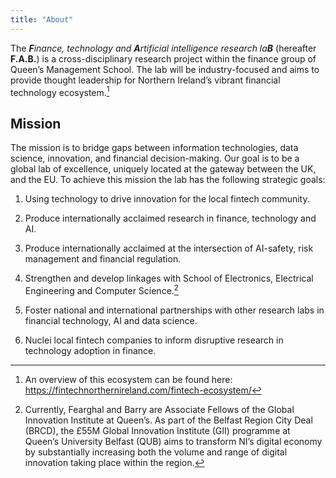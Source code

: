 ```yaml
---
title: "About"
---
```


The ***F**inance, technology and **A**rtificial intelligence research la**B*** (hereafter **F.A.B.**) is a cross-disciplinary research project within the finance group of Queen's Management School. The lab will be industry-focused and aims to provide thought leadership for Northern Ireland's vibrant financial technology ecosystem.[^1]

[^1]: An overview of this ecosystem can be found here: <https://fintechnorthernireland.com/fintech-ecosystem/>

## Mission

The mission is to bridge gaps between information technologies, data science, innovation, and financial decision-making. Our goal is to be a global lab of excellence, uniquely located at the gateway between the UK, and the EU. To achieve this mission the lab has the following strategic goals:

1.  Using technology to drive innovation for the local fintech community.

2.  Produce internationally acclaimed research in finance, technology and AI.

3.  Produce internationally acclaimed at the intersection of AI-safety, risk management and financial regulation.

4.  Strengthen and develop linkages with School of Electronics, Electrical Engineering and Computer Science.[^2]

5.  Foster national and international partnerships with other research labs in financial technology, AI and data science.

6.  Nuclei local fintech companies to inform disruptive research in technology adoption in finance.

[^2]: Currently, Fearghal and Barry are Associate Fellows of the Global Innovation Institute at Queen's. As part of the Belfast Region City Deal (BRCD), the £55M Global Innovation Institute (GII) programme at Queen's University Belfast (QUB) aims to transform NI's digital economy by substantially increasing both the volume and range of digital innovation taking place within the region.
